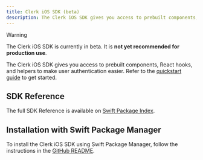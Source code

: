 ```yaml
---
title: Clerk iOS SDK (beta)
description: The Clerk iOS SDK gives you access to prebuilt components, React hooks, and helpers to make user authentication easier.
---
```


> [!WARNING]
> The Clerk iOS SDK is currently in beta. It is **not yet recommended for production use**.

The Clerk iOS SDK gives you access to prebuilt components, React hooks, and helpers to make user authentication easier. Refer to the [quickstart guide](/docs/quickstarts/ios) to get started.

## SDK Reference

The full SDK Reference is available on [Swift Package Index](https://swiftpackageindex.com/clerk/clerk-ios/main/documentation/clerk).

## Installation with Swift Package Manager

To install the Clerk iOS SDK using Swift Package Manager, follow the instructions in the [GitHub README](https://github.com/clerk/clerk-ios?tab=readme-ov-file#-installation).
